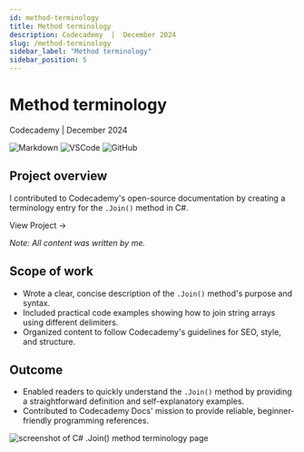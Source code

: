 ```yaml
---
id: method-terminology
title: Method terminology
description: Codecademy  |  December 2024
slug: /method-terminology
sidebar_label: "Method terminology"
sidebar_position: 5
---
```



# Method terminology

Codecademy | December 2024

![Markdown](https://img.shields.io/badge/Markdown-000000?style=for-the-badge&logo=markdown&logoColor=white) ![VSCode](https://img.shields.io/badge/VSCode-0078D4?style=for-the-badge&logo=visual%20studio%20code&logoColor=white) ![GitHub](https://img.shields.io/badge/GitHub-100000?style=for-the-badge&logo=github&logoColor=white)

## Project overview

I contributed to Codecademy's open-source documentation by creating a terminology entry for the `.Join()` method in C#.

<InteractiveButton url="https://www.codecademy.com/resources/docs/c-sharp/strings/join">
	View Project →
</InteractiveButton>

_Note: All content was written by me._

## Scope of work

- Wrote a clear, concise description of the `.Join()` method's purpose and syntax.
- Included practical code examples showing how to join string arrays using different delimiters.
- Organized content to follow Codecademy's guidelines for SEO, style, and structure.

## Outcome

- Enabled readers to quickly understand the `.Join()` method by providing a straightforward definition and self-explanatory examples.
- Contributed to Codecademy Docs' mission to provide reliable, beginner-friendly programming references.

![screenshot of C# .Join() method terminology page](./img/join-csharp-method.png)
